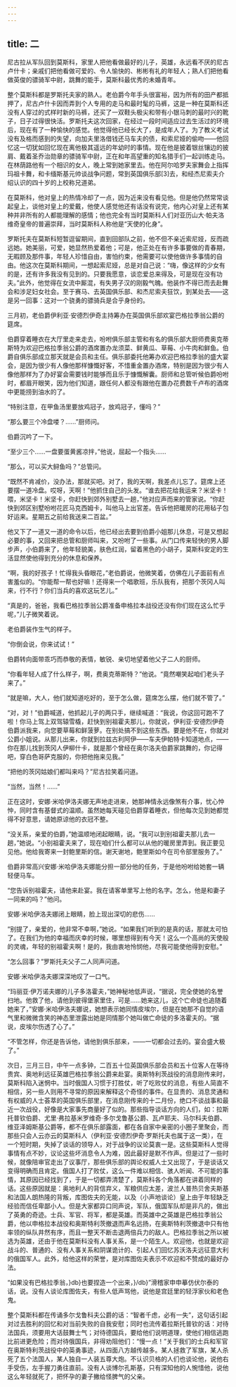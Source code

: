 ```yaml
---
---
---
```

title: 二
---




尼古拉从军队回到莫斯科，家里人把他看做最好的儿子，英雄，永远看不厌的尼古卢什卡；亲戚们把他看做可爱的、令人愉快的、彬彬有礼的年轻人；熟人们把他看做英俊的骠骑军中尉，跳舞的能手，莫斯科最优秀的未婚青年。

整个莫斯科都是罗斯托夫家的熟人。老伯爵今年手头很富裕，因为所有的田产都抵押了，尼古卢什卡因而弄到个人专用的走马和最时髦的马裤，这是一种在莫斯科还没有人穿过的式样时新的马裤，还买了一双鞋头极尖和带有小银马刺的最时兴的靴子，日子过得很快活。罗斯托夫这次回家，在经过一段时间适应过去生活过的环境后，现在有了一种愉快的感觉。他觉得他已经长大了，是成年人了。为了教义考试没有及格而感到的失望，向加夫里洛借钱还马车夫的债，和索尼娅的偷吻——他回忆这一切犹如回忆现在离他极其遥远的年幼时的事情。现在他是披着银丝镶边的披肩、戴着圣乔治勋章的骠骑军中尉，正在和年高望重的知名猎手们一起训练走马。在林荫路他有一个相识的女人，晚上常到她家里去。他在阿尔哈罗夫家舞会上指挥玛祖卡舞，和卡缅斯基元帅谈战争问题，常到英国俱乐部[3]去，和经杰尼索夫介绍认识的四十岁的上校称兄道弟。

在莫斯科，他对皇上的热情冷却了一点，因为近来没有看见他。但是他仍然常常谈起皇上，谈他对皇上的爱戴，他使人感觉他还有话没有说完，他内心对皇上还有某种并非所有的人都能理解的感情；他也完全有当时莫斯科人们对亚历山大·帕夫洛维奇皇帝的普遍崇拜，当时莫斯科人称他是“天使的化身”。

罗斯托夫在莫斯科短暂逗留期间，直到回部队之前，他不但不亲近索尼娅，反而疏远她。她美丽，可爱，她显然热爱着他；可是，他正处在有许多事要做的青春期，无暇顾及那件事，年轻人珍惜自由，害怕约束，他需要可以使他做许多事情的自由。他这次在莫斯科期间，一想起索尼娅，总是对自己说：“嗨，像这样的少女有的是，还有许多我没有见到的。只要我愿意，谈恋爱总来得及，可是现在没有功夫。”此外，他觉得在女流中厮混，有失男子汉的刚毅气魄。他装作不得已而去赴舞会和涉足妇女社会。至于赛马、去英国俱乐部、和杰尼索夫狂饮，到某处去——这是另一回事：这对一个骁勇的骠骑兵是合乎身份的。

三月初，老伯爵伊利亚·安德烈伊奇主持筹办在英国俱乐部欢宴巴格拉季翁公爵的筵席。

伯爵穿着睡衣在大厅里走来走去，吩咐俱乐部主管和有名的俱乐部大厨师费奥克蒂斯特为欢迎巴格拉季翁公爵的酒席置办龙须菜、鲜黄瓜、草莓、小牛肉和鲜鱼。伯爵自俱乐部成立那天就是会员和主任。俱乐部委托他筹办欢迎巴格拉季翁的盛大宴会，是因为很少有人像他那样慷慨好客，不惜重金置办酒席，特别是因为很少有人像他那样为了办好宴会需要钱时能够而且乐于慷慨解囊。厨师和总管听候伯爵吩咐时，都眉开眼笑，因为他们知道，跟任何人都没有跟他在置办花费数千卢布的酒席中更能捞到油水的了。

“特别注意，在甲鱼汤里要放鸡冠子，放鸡冠子，懂吗？”

“那么要三个冷盘喽？……”厨师问。

伯爵沉吟了一下。

“至少三个……一盘要蛋黄酱凉拌，”他说，屈起一个指头……

“那么，可以买大鲟鱼吗？”总管问。

“既然不肯减价，没办法，那就买吧。对了，我的天啊，我差点儿忘了。筵席上还要摆一道冷盘。哎呀，天啊！”他抓住自己的头发。“谁去把花给我运来？米坚卡！喂，米坚卡！米坚卡，你赶快到郊外别墅去一趟，”他对应声而来的管家说。“你赶快到郊区别墅吩咐花匠马克西姆卡，叫他马上出官差。告诉他把暖房的花用毡子包好运来。星期五之前给我送来二百盆。”

他又下了一道又一道的命令以后，他已经出去要到伯爵小姐那儿休息，可是又想起必要的事，又回来把总管和厨师叫来，又吩咐了一些事。从门口传来轻快的男人脚步声，小伯爵来了，他年轻貌美，肤色红润，留着黑色的小胡子，莫斯科安定的生活显然使他得到充分的休息和保养。

“啊，我的好孩子！忙得我头昏眼花，”老伯爵说，他微笑着，仿佛在儿子面前有点害羞似的。“你能帮一帮也好嘛！还得来一个唱歌班，乐队我有，把那个茨冈人叫来，行不行？你们当兵的喜欢这玩艺儿。”

“真是的，爸爸，我看巴格拉季翁公爵准备申格拉本战役还没有你们现在这么忙乎呢，”儿子微笑着说。

老伯爵装作生气的样子。

“你倒会说，你来试试！”

伯爵转向面带乖巧而恭敬的表情，敏锐、亲切地望着他父子二人的厨师。

“你看年轻人成了什么样子，啊，费奥克蒂斯特？”他说。“竟然嘲笑起咱们老头子来了。”

“就是嘛，大人，他们就知道吃好的，至于怎么做，筵席怎么摆，他们就不管了。”

“对，对！”伯爵喊道，他抓起儿子的两只手，继续喊道：“我说，你这回可跑不了啦！你马上驾上双驾辕雪橇，赶快到别祖霍夫那儿，你就说，伊利亚·安德烈伊奇伯爵派我来，向您要草莓和鲜菠萝。在别处搞不到这些东西。要是他不在，你就对公爵小姐说。从那儿出来，你就到拉兹古利阿伊——车夫伊帕特卡知道地点，——你在那儿找到茨冈人伊柳什卡，就是那个曾经在奥尔洛夫伯爵家跳舞的，你记得吧，穿白色哥萨克服的，你把他拖来见我。”

“把他的茨冈姑娘们都叫来吗？”尼古拉笑着问道。

“当然，当然！……”

正在这时，安娜·米哈伊洛夫娜无声地走进来，她那神情永远像煞有介事，忧心忡忡，同时含有基督式的温顺。虽然她每天碰见伯爵穿着睡衣，但他每次见到她都觉得不好意思，请她原谅他的衣冠不整。

“没关系，亲爱的伯爵，”她温顺地闭起眼睛，说。“我可以到别祖霍夫那儿去一趟，”她说。“小别祖霍夫来了，现在咱们什么都可以从他的暖房里弄到。我正要见见他。他给我寄来一封鲍里斯的信。谢天谢地，鲍里斯如今在司令部里服务了。”

伯爵非常高兴安娜·米哈伊洛夫娜能分担一部分他的任务，于是他吩咐给她套一辆轻便马车。

“您告诉别祖霍夫，请他来赴宴。我在请客单里写上他的名字。怎么，他是和妻子一同来的吗？”他问。

安娜·米哈伊洛夫娜闭上眼睛，脸上现出深切的悲伤……

“别提了，亲爱的，他非常不幸啊，”她说。“如果我们听到的是真的话，那就太可怕了。在我们为他的幸福而庆幸的时候，哪里想得到有今天！这么一个高尚的天使般的灵魂，年轻的别祖霍夫啊！是的，我由衷地怜悯他，尽我可能使他得到安慰。”

“怎么回事？”罗斯托夫父子二人同声问道。

安娜·米哈伊洛夫娜深深地叹了一口气。

“玛丽亚·伊万诺夫娜的儿子多洛霍夫，”她神秘地低声说，“据说，完全使她的名誉扫地。他救了他，请他到彼得堡家里住，可是……她来这儿，这个亡命徒也追随着她来了，”安娜·米哈伊洛夫娜说，她想表示她同情皮埃尔，但是在她那不自觉的语气里和微微含笑的神态里泄露出她是同情那个她叫做亡命徒的多洛霍夫的。“据说，皮埃尔伤透了心了。”

“不管怎样，你还是告诉他，请他到俱乐部来，——一切都会过去的。宴会盛大极了。”

次日，三月三日，中午一点多钟，二百五十位英国俱乐部会员和五十位客人在等待贵宾、奥地利远征英雄巴格拉季翁公爵来赴宴。奥斯特利茨战役的消息刚传来时，莫斯科陷入迷惘中。当时俄国人习惯于打胜仗，听了吃败仗的消息，有些人简直不相信，另一些人则用不寻常的原因来解释这个奇怪的事件。在显贵的、消息灵通和有权威的人士荟萃的英国俱乐部里，在消息刚传来的十二月份，绝口不谈战事和最近一次战役，好像是大家事先商量好了似的。那些指导谈话方向的人们，如：拉斯托普钦伯爵、尤里·弗拉基米罗维奇·多尔戈鲁基公爵、瓦卢耶夫、马尔科夫伯爵、维亚泽姆斯基公爵等，都不在俱乐部露面，都在各自家中亲密的小圈子里聚会，而那些只会人云亦云的莫斯科人（伊利亚·安德烈伊奇·罗斯托夫也属于这一类），在一个短时期，失掉了谈话的领导人，对于战争的议论莫衷一是。这些莫斯科人觉得事情有点不妙，议论这些坏消息令人为难，因此最好是默不作声。但是过了一些时候，就像陪审官走出了议事厅，那些俱乐部的舆论权威人士又出现了，于是谈话又变得明确而且肯定。俄国人打了败仗，这么一件难以相信、骇人听闻、不可能的事情，其原因已经找到了，于是一切都弄清楚了，莫斯科各个角落都在讲着同样的话。这些原因就是：奥地利人的背信弃义，军粮供应太差，波兰人普热贝舍夫斯基和法国人朗热隆的背叛，库图佐夫的无能，以及（小声地谈论）皇上由于年轻缺乏经验而信任卑鄙小人。但是大家都异口同声说，军队，俄国军队却是非凡的，做出了英勇的奇迹。士兵、军官、将军，都是英雄。而英雄中之英雄是巴格拉季翁公爵，他以申格拉本战役和奥斯特利茨撤退而声名远扬，在奥斯特利茨撤退中只有他率领的纵队井然有序，而且一整天不断击退两倍兵力的敌人。巴格拉季翁之所以被选为英雄，还由于他在莫斯科没有人事关系，是一个陌生人。欢迎他，也就是欢迎战斗的、普通的、没有人事关系和阴谋诡计的、引起人们回忆苏沃洛夫远征意大利的俄国军人。此外，给他这样的荣誉，是对库图佐夫表示不欢迎和不赞成的最好办法。

“如果没有巴格拉季翁，}db}也要捏造一个出来，}/db}”滑稽家申申摹仿伏尔泰的话，说。没有人谈论库图佐夫，有些人低声骂他，说他是宫廷里的轻浮家伙和老色鬼。

整个莫斯科都在传诵多尔戈鲁科夫公爵的话：“智者千虑，必有一失”，这句话引起对过去胜利的回忆和对当前失败的自我安慰；同时也流传着拉斯托普钦的话：对待法国兵，须要用大话鼓舞士气；对待德国兵，要给他们说明道理，使他们相信逃跑比前进更危险；而对待俄国兵，非得劝阻他们：“慢一点！”关于我们的士兵和军官在奥斯特利茨战役中的英勇事迹，从四面八方越传越多。某人拯救了军旗，某人杀死了五个法国人，某人独自一人装五尊大炮。不认识贝格的人们也谈论他，说他右手受伤，左手握刀勇往直前。没有人谈博尔孔斯基，只有深知他的人惋惜他，说他这么年轻就死了，把怀孕的妻子撇给怪脾气的父亲。